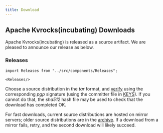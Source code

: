```yaml
---
title: Download
---
```


## Apache Kvrocks(incubating) Downloads

Apache Kvrocks(incubating) is released as a source artifact. We are pleased to announce our release as below.

### Releases

````mdx-code-block
import Releases from "../src/components/Releases";

<Releases/>
````

Choose a source distribution in the *tar* format, and [verify](https://www.apache.org/dyn/closer.cgi#verify) using the corresponding *pgp* signature (using the committer file in [KEYS](https://downloads.apache.org/incubator/kvrocks/KEYS)).  If you cannot do that, the *sha512* hash file may be used to check that the download has completed OK.

For fast downloads, current source distributions are hosted on mirror servers; older source distributions are in the
[archive](https://archive.apache.org/dist/incubator/kvrocks/). If a download from a mirror fails, retry, and the second download will likely succeed.
